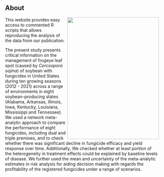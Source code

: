 ## About

<img src = "Figures/fls_leaf.jpg" width=300 height = 400 align = right>
This website provides easy access to commented R scripts that allows reproducing the analysis of the data from our publication.

The present study presents critical information on the management of frogeye leaf spot (caused by *Cercospora sojina*) of soybean with fungicides in United States during ten growing seasons (2012 - 2021) across a range of environments in eight soybean-producing states (Alabama, Arkansas, Illinois, Iowa, Kentucky, Louisiana, Mississippi and Tennessee). We used a network meta-analytic approach to compare the performance of eight fungicides, including dual and triple premixes, and to check whether there was significant decline in fungicide efficacy and yield response over time. Additionally, We checked whether at least portion of the heterogeneity in treatment effects could be explained by baseline levels of disease. We further used the mean and uncertainty of the meta-analytic estimates in risk analysis for aiding decision making with regards the profitability of the registered fungicides under a range of scenarios.


